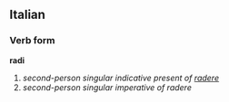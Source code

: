 ==Italian==
===Verb form===
'''radi'''

# ''second-person singular indicative present of [[radere]]''
# ''second-person singular imperative of radere''